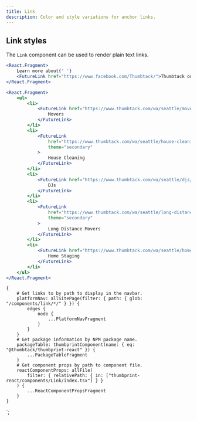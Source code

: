 ```yaml
---
title: Link
description: Color and style variations for anchor links.
---
```



<ComponentHeader data={props.data} />

## Link styles

The `Link` component can be used to render plain text links.

```jsx
<React.Fragment>
    Learn more about{' '}
    <FutureLink href="https://www.facebook.com/Thumbtack/">Thumbtack on Facebook</FutureLink>.
</React.Fragment>
```

```jsx
<React.Fragment>
    <ul>
        <li>
            <FutureLink href="https://www.thumbtack.com/wa/seattle/movers/" theme="secondary">
                Movers
            </FutureLink>
        </li>
        <li>
            <FutureLink
                href="https://www.thumbtack.com/wa/seattle/house-cleaning/"
                theme="secondary"
            >
                House Cleaning
            </FutureLink>
        </li>
        <li>
            <FutureLink href="https://www.thumbtack.com/wa/seattle/djs/" theme="secondary">
                DJs
            </FutureLink>
        </li>
        <li>
            <FutureLink
                href="https://www.thumbtack.com/wa/seattle/long-distance-movers/"
                theme="secondary"
            >
                Long Distance Movers
            </FutureLink>
        </li>
        <li>
            <FutureLink href="https://www.thumbtack.com/wa/seattle/home-staging/" theme="secondary">
                Home Staging
            </FutureLink>
        </li>
    </ul>
</React.Fragment>
```

<ComponentFooter data={props.data} />

    {
        # Get links to by path to display in the navbar.
        platformNav: allSitePage(filter: { path: { glob: "/components/link/*/" } }) {
            edges {
                node {
                    ...PlatformNavFragment
                }
            }
        }
        # Get package information by NPM package name.
        packageTable: thumbprintComponent(name: { eq: "@thumbtack/thumbprint-react" }) {
            ...PackageTableFragment
        }
        # Get component props by path to component file.
        reactComponentProps: allFile(
            filter: { relativePath: { in: ["thumbprint-react/components/Link/index.tsx"] } }
        ) {
            ...ReactComponentPropsFragment
        }
    }
`;
